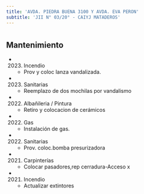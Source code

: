 ```yaml
---
title: 'AVDA. PIEDRA BUENA 3100 Y AVDA. EVA PERON'
subtitle: 'JII N° 03/20° - CAIYJ MATADEROS'
---
```


#


## Mantenimiento

*  (2023) Incendio 
    + Prov y coloc lanza vandalizada.

*  (2023) Sanitarias 
    + Reemplazo de dos mochilas por vandalismo

*  (2022) Albañileria / Pintura 
    + Retiro y colocacion de  cerámicos

*  (2022) Gas 
    + Instalación de gas.

*  (2022) Sanitarias 
    + Prov. coloc.bomba presurizadora

*  (2021) Carpinterías 
    + Colocar pasadores,rep cerradura-Acceso x

*  (2021) Incendio 
    + Actualizar extintores



